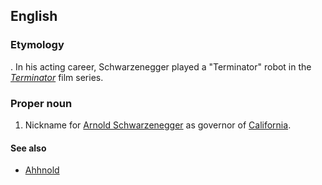 {{also|governator}}
==English==

===Etymology===
{{blend|governor|Terminator}}. In his acting career, Schwarzenegger played a "Terminator" robot in the ''[[w:The Terminator|Terminator]]'' film series.

===Proper noun===
{{en-proper noun}}

# Nickname for [[w:Arnold Schwarzenegger|Arnold Schwarzenegger]] as governor of [[California]].

====See also====
*[[Ahhnold]]